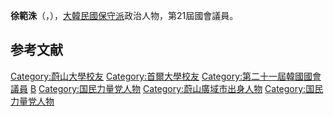 {{BLP unsourced|time=2020-10-08T07:59:05+00:00}}
{{Infobox politician
| name         = 徐範洙
| native_name  = 서범수
| image        = 
| caption      = 
| birth_date   = {{Birth date and age|1963|9|17}}
| birth_place  = {{KOR}}[[慶尚南道|慶尚南道]][[蔚山市|蔚山市]][[蔚州郡|蔚山郡]]{{tsl|ko|범서읍|凡西邑}}<br>{{small|（今[[蔚山廣域市|蔚山廣域市]][[蔚州郡|蔚州郡]]）}}
| residence    = {{KOR}}[[蔚山|蔚山]]
| nationality  = {{ROK}}
| party        = {{PPP}}
| other_names  = 
| alma_mater   = [[釜山大學|釜山大學]]、[[首爾大學|首爾大學]]
| office       = {{flagicon|South Korea}} 第21屆[[韓國國會|韓國國會]]議員
| term_start   = 2020年5月30日
| term_end     = 
| constituency = [[蔚山|蔚山]][[東區_(蔚山)|東區]]
| predecessor  = {{tsl|ko|강길부|姜吉夫}}
| successor    = 
}}

'''徐範洙'''（{{kor|서범수|徐範洙|Seo Beom-soo}}，{{bd|1963年|9月17日}}），[[大韓民國|大韓民國]][[保守派|保守派]]政治人物，第21屆國會議員。

== 参考文献 ==
<references />

{{DEFAULTSORT:Seo Beom-soo}}
[[Category:蔚山大學校友|Category:蔚山大學校友]]
[[Category:首爾大學校友|Category:首爾大學校友]]
[[Category:第二十一屆韓國國會議員|Category:第二十一屆韓國國會議員]]
[[Category:徐姓|B]]
[[Category:国民力量党人物|Category:国民力量党人物]]
[[Category:蔚山廣域市出身人物|Category:蔚山廣域市出身人物]]
[[Category:国民力量党人物|Category:国民力量党人物]]